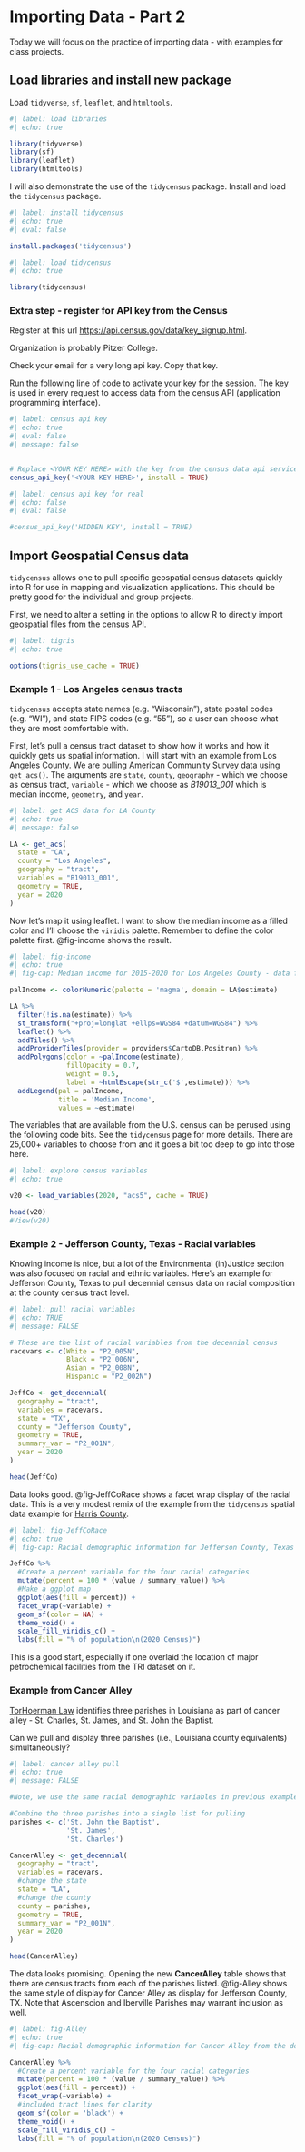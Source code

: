 # Importing Data - Part 2 {#sec-import3}
  
::: {.callout-note appearance="simple"}
Today we will focus on the practice of importing data - with examples for class projects.
:::
    
## Load libraries and install new package

Load `tidyverse`, `sf`, `leaflet`, and `htmltools`.  

```r
#| label: load libraries
#| echo: true

library(tidyverse)
library(sf)
library(leaflet)
library(htmltools)

```
    
I will also demonstrate the use of the `tidycensus` package. Install and load the `tidycensus` package.  

```r
#| label: install tidycensus
#| echo: true
#| eval: false

install.packages('tidycensus')

```

```r
#| label: load tidycensus
#| echo: true

library(tidycensus)

```

### Extra step - register for API key from the Census

Register at this url [https://api.census.gov/data/key_signup.html](https://api.census.gov/data/key_signup.html).

Organization is probably Pitzer College.

Check your email for a very long api key. Copy that key.

Run the following line of code to activate your key for the session. The key is used in every request to access data from the census API (application programming interface).

```r
#| label: census api key
#| echo: true
#| eval: false
#| message: false


# Replace <YOUR KEY HERE> with the key from the census data api service
census_api_key('<YOUR KEY HERE>', install = TRUE)

```

```r
#| label: census api key for real
#| echo: false
#| eval: false

#census_api_key('HIDDEN KEY', install = TRUE)

```

## Import Geospatial Census data

`tidycensus` allows one to pull specific geospatial census datasets quickly into R for use in mapping and visualization applications.  This should be pretty good for the individual and group projects.

First, we need to alter a setting in the options to allow R to directly import geospatial files from the census API.  

```r
#| label: tigris
#| echo: true

options(tigris_use_cache = TRUE)
```

### Example 1 - Los Angeles census tracts

`tidycensus` accepts state names (e.g. "Wisconsin"), state postal codes (e.g. "WI"), and state FIPS codes (e.g. "55"), so a user can choose what they are most comfortable with.

First, let's pull a census tract dataset to show how it works and how it quickly gets us spatial information. I will start with an example from Los Angeles County. We are pulling American Community Survey data using `get_acs()`.  The arguments are `state`, `county`, `geography` - which we choose as census tract, `variable` - which we choose as _B19013_001_ which is median income, `geometry`, and `year`.  

```r
#| label: get ACS data for LA County
#| echo: true
#| message: false

LA <- get_acs(
  state = "CA",
  county = "Los Angeles",
  geography = "tract",
  variables = "B19013_001",
  geometry = TRUE,
  year = 2020
)

```

Now let's map it using leaflet. I want to show the median income as a filled color and I'll choose the `viridis` palette.  Remember to define the color palette first. @fig-income shows the result.

```r
#| label: fig-income
#| echo: true
#| fig-cap: Median income for 2015-2020 for Los Angeles County - data from the ACS

palIncome <- colorNumeric(palette = 'magma', domain = LA$estimate)

LA %>% 
  filter(!is.na(estimate)) %>% 
  st_transform("+proj=longlat +ellps=WGS84 +datum=WGS84") %>%
  leaflet() %>% 
  addTiles() %>% 
  addProviderTiles(provider = providers$CartoDB.Positron) %>% 
  addPolygons(color = ~palIncome(estimate),
              fillOpacity = 0.7,
              weight = 0.5,
              label = ~htmlEscape(str_c('$',estimate))) %>% 
  addLegend(pal = palIncome,
            title = 'Median Income',
            values = ~estimate)

```

The variables that are available from the U.S. census can be perused using the following code bits.  See the `tidycensus` page for more details. There are 25,000+ variables to choose from and it goes a bit too deep to go into those here.   

```r
#| label: explore census variables
#| echo: true

v20 <- load_variables(2020, "acs5", cache = TRUE)

head(v20)
#View(v20)
```


### Example 2 - Jefferson County, Texas - Racial variables

Knowing income is nice, but a lot of the Environmental (in)Justice section was also focused on racial and ethnic variables.  Here's an example for Jefferson County, Texas to pull decennial census data on racial composition at the county census tract level. 

```r
#| label: pull racial variables
#| echo: TRUE
#| message: FALSE

# These are the list of racial variables from the decennial census
racevars <- c(White = "P2_005N", 
              Black = "P2_006N", 
              Asian = "P2_008N", 
              Hispanic = "P2_002N")

JeffCo <- get_decennial(
  geography = "tract",
  variables = racevars,
  state = "TX",
  county = "Jefferson County",
  geometry = TRUE,
  summary_var = "P2_001N",
  year = 2020
) 

head(JeffCo)
```
  
Data looks good.  @fig-JeffCoRace shows a facet wrap display of the racial data. This is a very modest remix of the example from the `tidycensus` spatial data example for [Harris County](https://walker-data.com/tidycensus/articles/spatial-data.html).  

```r
#| label: fig-JeffCoRace
#| echo: true
#| fig-cap: Racial demographic information for Jefferson County, Texas from the decennial census for 2020.

JeffCo %>%
  #Create a percent variable for the four racial categories
  mutate(percent = 100 * (value / summary_value)) %>%
  #Make a ggplot map
  ggplot(aes(fill = percent)) +
  facet_wrap(~variable) +
  geom_sf(color = NA) +
  theme_void() + 
  scale_fill_viridis_c() + 
  labs(fill = "% of population\n(2020 Census)")

```

This is a good start, especially if one overlaid the location of major petrochemical facilities from the TRI dataset on it. 

### Example from Cancer Alley

[TorHoerman Law](https://www.torhoermanlaw.com/cancer-alley-causes-and-effects-of-chemical-corridor-in-louisiana/) identifies three parishes in Louisiana as part of cancer alley - St. Charles, St. James, and St. John the Baptist.  

Can we pull and display three parishes (i.e., Louisiana county equivalents) simultaneously?

```r
#| label: cancer alley pull
#| echo: true
#| message: FALSE

#Note, we use the same racial demographic variables in previous example

#Combine the three parishes into a single list for pulling
parishes <- c('St. John the Baptist',
              'St. James',
              'St. Charles')

CancerAlley <- get_decennial(
  geography = "tract",
  variables = racevars,
  #change the state
  state = "LA",
  #change the county 
  county = parishes,
  geometry = TRUE,
  summary_var = "P2_001N",
  year = 2020
) 

head(CancerAlley)
```

The data looks promising.  Opening the new **CancerAlley** table shows that there are census tracts from each of the parishes listed. @fig-Alley shows the same style of display for Cancer Alley as display for Jefferson County, TX. Note that Ascenscion and Iberville Parishes may warrant inclusion as well.   

```r
#| label: fig-Alley
#| echo: true
#| fig-cap: Racial demographic information for Cancer Alley from the decennial census for 2020.

CancerAlley %>%
  #Create a percent variable for the four racial categories
  mutate(percent = 100 * (value / summary_value)) %>%
  ggplot(aes(fill = percent)) +
  facet_wrap(~variable) +
  #included tract lines for clarity
  geom_sf(color = 'black') +
  theme_void() + 
  scale_fill_viridis_c() + 
  labs(fill = "% of population\n(2020 Census)")

```

